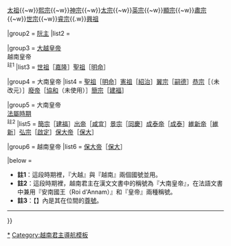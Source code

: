 {{Navbox
|name = 阮朝君主
|title = [[阮朝]][[越南君主列表#阮朝|君主]]
|titlestyle = background:#B7F0B1;
|groupstyle= background:#B7F0B1;
|abovestyle= background:#B7F0B1;
|belowstyle= background:#B7F0B1;
|state = {{{state|uncollapsed}}}
|bodyclass = hlist
| image = [[File:Nguyen Dynasty.png|70px]]<br/><br/>[[File:Flag of Central Vietnam (1885-1890).svg|70px]]<br/><br/>[[File:Standard of the Nguyen Dynasty (1890 - 1920).svg|70px]]<br/><br/>[[File:First flag of the Nguyen Dynasty.svg|70px]]<br/><br/>[[File:Long tinh flag.svg|70px]]
|above =
* [[阮朝君主世系圖|世系]]
* [[阮朝玉玺|玉玺]]
* [[順化皇城|皇宫]]
* [[阮朝後宮|後宮]]（[[Template:西山朝及阮朝皇后|皇后]]）
* [[東山軍|軍隊]]
* [[Template:阮朝皇陵|皇陵]]
* [[大南寔錄|寔錄]]、[[十條聖訓|圣训]]

|group1 = [[:分类:越南追尊君主|追尊]]
|list1 = [[阮淦|肇祖]]{{~w}}[[阮潢|太祖]]{{~w}}[[阮福源|熙宗]]{{~w}}[[阮福瀾|神宗]]{{~w}}[[阮福瀕|太宗]]{{~w}}[[阮福溙|英宗]]{{~w}}[[阮福淍|顯宗]]{{~w}}[[阮福澍|肅宗]]{{~w}}[[阮福濶|世宗]]{{~w}}[[阮福淳|睿宗]]{{.w}}[[阮福㫻|興祖]]

|group2 = [[阮主]]
|list2 =
{{Navbox |child
|evenodd = swap
|groupstyle= background:#B7F0B1;
|group1 = [[:分类:越南追尊君主|追尊阮王]]
|list1 =
* [[阮淦|靖王]]
* [[阮福昊 (宣王)|孝宣王]]
* [[阮福㫻|孝康王]]

|group2 = [[阮主|廣南阮王]]
|list2 = [[阮潢|烈祖]]【僊主】<sup>註3</sup>{{to}}[[阮福源|宣祖]]【仕主、佛主】{{to}}[[阮福瀾|神祖]]【上主】{{to}}[[阮福瀕|毅祖]]【賢主】{{to}}[[阮福溙|孝義王]]【義主】{{to}}[[阮福淍|孝明王]]【明王、國主】{{to}}[[阮福澍|孝寧王]]【寧王】{{to}}[[阮福濶|孝武王]]【武王】{{to}}[[阮福淳|孝定王]]【定王】{{to}}[[阮福暘|孝惠王]]【新政王】{{to}}[[阮福映|阮王]]}}

|group3 = [[大越]][[皇帝]]<br>越南皇帝<br><sup>註1</sup>
|list3 = [[阮福映|世祖]]［[[嘉隆]]］{{to}}[[明命帝|聖祖]]［[[明命]]］

|group4 = 大南皇帝
|list4 = [[明命帝|聖祖]]［[[明命]]］{{to}}[[紹治帝|憲祖]]［[[紹治]]］{{to}}[[嗣德帝|翼宗]]［[[嗣德]]］{{to}}[[育德帝|恭宗]]［（未改元）］{{to}}[[協和帝|廢帝]]［[[協和 (年號)|協和]]（未使用）］{{to}}[[建福帝|簡宗]]［[[建福 (越南)|建福]]］

|group5 = 大南皇帝<br>[[安南保護國|法屬時期]]<br><sup>註2</sup>
|list5 = [[建福帝|簡宗]]［[[建福 (越南)|建福]]］{{to}}[[咸宜帝|出帝]]［[[咸宜]]］{{to}}[[同慶帝|景宗]]［[[同慶 (越南)|同慶]]］{{to}}[[成泰帝]]［[[成泰]]］{{to}}[[維新帝]]［[[維新 (年號)|維新]]］{{to}}[[啟定帝|弘宗]]［[[啟定]]］{{to}}[[保大帝]]［[[保大 (越南)|保大]]］

|group6 = 越南皇帝
|list6 = [[保大帝]]［[[保大 (越南)|保大]]］

|below =
* '''註1'''：這段時期裡，『大越』與『越南』兩個國號並用。
* '''註2'''：這段時期裡，越南君主在漢文文書中的稱號為『大南皇帝』，在法語文書中兼用『安南國王（Roi d'Annam）』和『皇帝』兩種稱號。
* '''註3'''：【】內是其在位間的[[尊號]]。
<hr/>{{越南元首}}
}}<noinclude>

[[Category:阮朝君主|*]]
[[Category:越南君主導航模板]]
</noinclude>